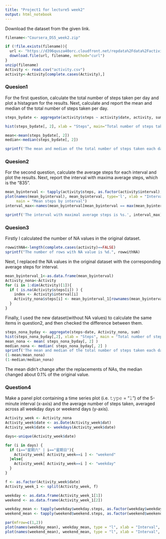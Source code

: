 ```yaml
---
title: "Project1 for lecture5 week2"
output: html_notebook
---
```


Download the dataset from the given link.
```r
filename<-"Coursera_DS5_week2.zip"

if (!file.exists(filename)){
  url <- "https://d396qusza40orc.cloudfront.net/repdata%2Fdata%2Factivity.zip"
  download.file(url, filename, method="curl")
}
unzip(filename)
Activity <- read.csv("activity.csv")
activity<-Activity[complete.cases(Activity),]

```

### Quesion1

For the first question, calculate the total number of steps taken per day and plot a histagram for the results.
Next, calculate and report the mean and median of the total number of steps taken per day.

```r
steps_bydate <- aggregate(activity$steps ~ activity$date, activity, sum)

hist(steps_bydate[, 2], xlab = "Steps", main="Total number of steps taken each day")

mean<-mean(steps_bydate[, 2])
median<-median(steps_bydate[, 2])

sprintf('The mean and median of the total number of steps taken each day is %f and %f.', mean, median)
```

### Quesion2

For the second question, calculate the average steps for each interval and plot the results.
Next, report the interval with maxima average steps, which is the "835".

```r
mean_byinterval <- tapply(activity$steps, as.factor(activity$interval), mean)
plot(names(mean_byinterval), mean_byinterval, type='l', xlab = "Interval", ylab = "Mean steps",
     main = "Mean steps by interval")
interval_max<-names(mean_byinterval[mean_byinterval == max(mean_byinterval)])

sprintf('The interval with maximal average steps is %s.', interval_max)
```

### Quesion3 

Firstly I calculated the number of NA values in the original dataset.
```r
rowwithNA<-length(complete.cases(activity)==FALSE)
sprintf("The number of rows with NA value is %d.", rowwithNA)
```

Next, I replaced the NA values in the original dataset with the corresponding average steps for interval.

```r
mean_byinterval_1<-as.data.frame(mean_byinterval)
Activity_nona<-Activity
for (i in 1:dim(Activity)[1]){
  if ( is.na(Activity$steps[i]) ) {
    index <- Activity$interval[i]
    Activity_nona$steps[i] <- mean_byinterval_1[rownames(mean_byinterval_1)==index, ]
  }
}
```

Finally, I used the new dataset(without NA values) to calculate the same items in question2, and then checked the difference between them.

```r
steps_nona_byday <- aggregate(steps~date, Activity_nona, sum)
hist(steps_nona_byday[,2], xlab = "Steps", main = "Total number of steps taken each day for non-NA dataset")
mean_nona <- mean( steps_nona_byday[, 2] )
median_nona <- median( steps_nona_byday[, 2] )
sprintf('The mean and median of the total number of steps taken each day for non-NA dataset is %f and %f.', mean_nona, median_nona)
(1-mean/mean_nona)
(1-median/median_nona)
```

The mean didn’t change after the replacements of NAs, the median changed about 0.1% of the original value.

### Question4

Make a panel plot containing a time series plot (i.e. 𝚝𝚢𝚙𝚎 = “𝚕”) of the 5-minute interval (x-axis) and the average number of steps taken, averaged across all weekday days or weekend days (y-axis). 

```r
Activity_week <- Activity_nona
Activity_week$date <- as.Date(Activity_week$dat)
Activity_week$date <- weekdays(Activity_week$date)

days<-unique(Activity_week$date)

for (i in days) {
  if (i=="星期六" | i=="星期日"){
    Activity_week[ Activity_week==i ] <- "weekend"
  }else{
    Activity_week[ Activity_week==i ] <- "weekday"
  }
}

f <- as.factor(Activity_week$date)
Activity_week_1 <- split(Activity_week, f)

weekday <- as.data.frame(Activity_week_1[1])
weekend <- as.data.frame(Activity_week_1[2])

weekday_mean <- tapply(weekday$weekday.steps, as.factor(weekday$weekday.interval), mean)
weekend_mean <- tapply(weekend$weekend.steps, as.factor(weekend$weekend.interval), mean)

par(mfrow=c(1,2)) 
plot(names(weekday_mean), weekday_mean, type = "l", xlab = "Interval", ylab = "Average steps", main = "Weekday")
plot(names(weekend_mean), weekend_mean, type = "l", xlab = "Interval", ylab = "Average steps", main = "Weekend")
```